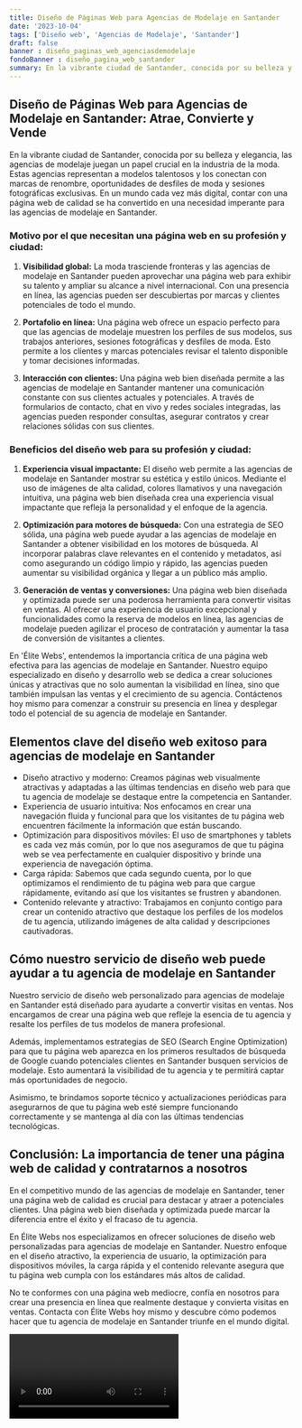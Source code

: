 ```yaml
---
title: Diseño de Páginas Web para Agencias de Modelaje en Santander
date: '2023-10-04'
tags: ['Diseño web', 'Agencias de Modelaje', 'Santander']
draft: false
banner : diseño_paginas_web_agenciasdemodelaje
fondoBanner : diseño_pagina_web_santander
summary: En la vibrante ciudad de Santander, conocida por su belleza y elegancia, las agencias de modelaje juegan un papel crucial en la industria de la moda. Estas agencias representan a modelos talentosos y los conectan con marcas de renombre, oportunidades de desfiles de moda y sesiones fotográficas exclusivas. En un mundo cada vez más digital, contar con una página web de calidad se ha convertido en una necesidad imperante para las agencias de modelaje en Santander. 
---
```


## Diseño de Páginas Web para Agencias de Modelaje en Santander: Atrae, Convierte y Vende

En la vibrante ciudad de Santander, conocida por su belleza y elegancia, las agencias de modelaje juegan un papel crucial en la industria de la moda. Estas agencias representan a modelos talentosos y los conectan con marcas de renombre, oportunidades de desfiles de moda y sesiones fotográficas exclusivas. En un mundo cada vez más digital, contar con una página web de calidad se ha convertido en una necesidad imperante para las agencias de modelaje en Santander. 

### Motivo por el que necesitan una página web en su profesión y ciudad:

1. **Visibilidad global:** La moda trasciende fronteras y las agencias de modelaje en Santander pueden aprovechar una página web para exhibir su talento y ampliar su alcance a nivel internacional. Con una presencia en línea, las agencias pueden ser descubiertas por marcas y clientes potenciales de todo el mundo.

2. **Portafolio en línea:** Una página web ofrece un espacio perfecto para que las agencias de modelaje muestren los perfiles de sus modelos, sus trabajos anteriores, sesiones fotográficas y desfiles de moda. Esto permite a los clientes y marcas potenciales revisar el talento disponible y tomar decisiones informadas.

3. **Interacción con clientes:** Una página web bien diseñada permite a las agencias de modelaje en Santander mantener una comunicación constante con sus clientes actuales y potenciales. A través de formularios de contacto, chat en vivo y redes sociales integradas, las agencias pueden responder consultas, asegurar contratos y crear relaciones sólidas con sus clientes.

### Beneficios del diseño web para su profesión y ciudad:

1. **Experiencia visual impactante:** El diseño web permite a las agencias de modelaje en Santander mostrar su estética y estilo únicos. Mediante el uso de imágenes de alta calidad, colores llamativos y una navegación intuitiva, una página web bien diseñada crea una experiencia visual impactante que refleja la personalidad y el enfoque de la agencia.

2. **Optimización para motores de búsqueda:** Con una estrategia de SEO sólida, una página web puede ayudar a las agencias de modelaje en Santander a obtener visibilidad en los motores de búsqueda. Al incorporar palabras clave relevantes en el contenido y metadatos, así como asegurando un código limpio y rápido, las agencias pueden aumentar su visibilidad orgánica y llegar a un público más amplio.

3. **Generación de ventas y conversiones:** Una página web bien diseñada y optimizada puede ser una poderosa herramienta para convertir visitas en ventas. Al ofrecer una experiencia de usuario excepcional y funcionalidades como la reserva de modelos en línea, las agencias de modelaje pueden agilizar el proceso de contratación y aumentar la tasa de conversión de visitantes a clientes.

En 'Élite Webs', entendemos la importancia crítica de una página web efectiva para las agencias de modelaje en Santander. Nuestro equipo especializado en diseño y desarrollo web se dedica a crear soluciones únicas y atractivas que no solo aumentan la visibilidad en línea, sino que también impulsan las ventas y el crecimiento de su agencia. Contáctenos hoy mismo para comenzar a construir su presencia en línea y desplegar todo el potencial de su agencia de modelaje en Santander.

<GifSeo />

<Cta />

## Elementos clave del diseño web exitoso para agencias de modelaje en Santander

- Diseño atractivo y moderno: Creamos páginas web visualmente atractivas y adaptadas a las últimas tendencias en diseño web para que tu agencia de modelaje se destaque entre la competencia en Santander.
- Experiencia de usuario intuitiva: Nos enfocamos en crear una navegación fluida y funcional para que los visitantes de tu página web encuentren fácilmente la información que están buscando.
- Optimización para dispositivos móviles: El uso de smartphones y tablets es cada vez más común, por lo que nos aseguramos de que tu página web se vea perfectamente en cualquier dispositivo y brinde una experiencia de navegación óptima.
- Carga rápida: Sabemos que cada segundo cuenta, por lo que optimizamos el rendimiento de tu página web para que cargue rápidamente, evitando así que los visitantes se frustren y abandonen.
- Contenido relevante y atractivo: Trabajamos en conjunto contigo para crear un contenido atractivo que destaque los perfiles de los modelos de tu agencia, utilizando imágenes de alta calidad y descripciones cautivadoras.

## Cómo nuestro servicio de diseño web puede ayudar a tu agencia de modelaje en Santander

Nuestro servicio de diseño web personalizado para agencias de modelaje en Santander está diseñado para ayudarte a convertir visitas en ventas. Nos encargamos de crear una página web que refleje la esencia de tu agencia y resalte los perfiles de tus modelos de manera profesional.

Además, implementamos estrategias de SEO (Search Engine Optimization) para que tu página web aparezca en los primeros resultados de búsqueda de Google cuando potenciales clientes en Santander busquen servicios de modelaje. Esto aumentará la visibilidad de tu agencia y te permitirá captar más oportunidades de negocio.

Asimismo, te brindamos soporte técnico y actualizaciones periódicas para asegurarnos de que tu página web esté siempre funcionando correctamente y se mantenga al día con las últimas tendencias tecnológicas.

## Conclusión: La importancia de tener una página web de calidad y contratarnos a nosotros

En el competitivo mundo de las agencias de modelaje en Santander, tener una página web de calidad es crucial para destacar y atraer a potenciales clientes. Una página web bien diseñada y optimizada puede marcar la diferencia entre el éxito y el fracaso de tu agencia.

En Élite Webs nos especializamos en ofrecer soluciones de diseño web personalizadas para agencias de modelaje en Santander. Nuestro enfoque en el diseño atractivo, la experiencia de usuario, la optimización para dispositivos móviles, la carga rápida y el contenido relevante asegura que tu página web cumpla con los estándares más altos de calidad.

No te conformes con una página web mediocre, confía en nosotros para crear una presencia en línea que realmente destaque y convierta visitas en ventas. Contacta con Élite Webs hoy mismo y descubre cómo podemos hacer que tu agencia de modelaje en Santander triunfe en el mundo digital.

<Video />

<CtaBot job='Agencias de Modelaje' city='Santander'/>

<Gmaps query='Santander+españa+maps' />